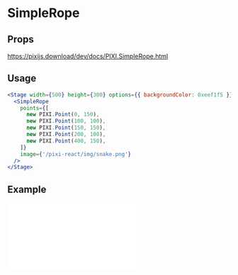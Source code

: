 # SimpleRope

## Props

https://pixijs.download/dev/docs/PIXI.SimpleRope.html

## Usage

```jsx live
<Stage width={500} height={300} options={{ backgroundColor: 0xeef1f5 }}>
  <SimpleRope
    points={[
      new PIXI.Point(0, 150),
      new PIXI.Point(100, 100),
      new PIXI.Point(150, 150),
      new PIXI.Point(200, 100),
      new PIXI.Point(400, 150),
    ]}
    image={'/pixi-react/img/snake.png'}
  />
</Stage>
```

## Example

<iframe
  height={500}
  scrolling="no"
  title="Rope"
  src="//codepen.io/inlet/embed/wvBbJqK/?height=300&theme-id=33987&default-tab=result&embed-version=2"
  frameBorder="no"
  allowFullScreen={true}
  style={{ width: '100%' }}
/>
